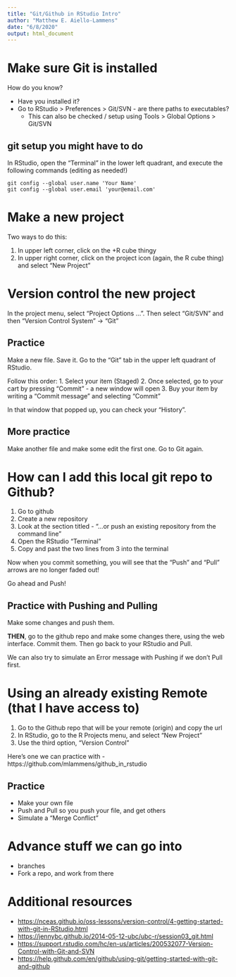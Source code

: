 ```yaml
---
title: "Git/Github in RStudio Intro"
author: "Matthew E. Aiello-Lammens"
date: "6/8/2020"
output: html_document
---
```


# Make sure Git is installed

How do you know? 

* Have you installed it?
* Go to RStudio > Preferences > Git/SVN - are there paths to executables?
    * This can also be checked / setup using Tools > Global Options > Git/SVN

## git setup you might have to do

In RStudio, open the "Terminal" in the lower left quadrant, and execute the following commands (editing as needed!)

```
git config --global user.name 'Your Name'
git config --global user.email 'your@email.com'
```

# Make a new project

Two ways to do this:

1. In upper left corner, click on the +R cube thingy
2. In upper right corner, click on the project icon (again, the R cube thing) and select "New Project"

# Version control the new project

In the project menu, select "Project Options ...". Then select "Git/SVN" and then "Version Control System" -> "Git"

## Practice

Make a new file. Save it. Go to the "Git" tab in the upper left quadrant of RStudio.

Follow this order:
1. Select your item (Staged) 
2. Once selected, go to your cart by pressing "Commit" - a new window will open
3. Buy your item by writing a "Commit message" and selecting "Commit" 

In that window that popped up, you can check your "History". 

## More practice

Make another file and make some edit the first one. Go to Git again.

# How can I add this local git repo to Github?

1. Go to github
2. Create a new repository
3. Look at the section titled - "…or push an existing repository from the command line"
4. Open the RStudio "Terminal"
5. Copy and past the two lines from 3 into the terminal

Now when you commit something, you will see that the "Push" and "Pull" arrows are no longer faded out!

Go ahead and Push!

## Practice with Pushing and Pulling

Make some changes and push them. 

**THEN**, go to the github repo and make some changes there, using the web interface. Commit them. Then go back to your RStudio and Pull.

We can also try to simulate an Error message with Pushing if we don't Pull first.

# Using an already existing Remote (that I have access to)

1. Go to the Github repo that will be your remote (origin) and copy the url
2. In RStudio, go to the R Projects menu, and select "New Project"
3. Use the third option, "Version Control"

Here's one we can practice with - https://github.com/mlammens/github_in_rstudio

## Practice

* Make your own file
* Push and Pull so you push your file, and get others
* Simulate a "Merge Conflict"

# Advance stuff we can go into

* branches
* Fork a repo, and work from there


# Additional resources

* [https://nceas.github.io/oss-lessons/version-control/4-getting-started-with-git-in-RStudio.html](https://nceas.github.io/oss-lessons/version-control/4-getting-started-with-git-in-RStudio.html)
* [https://jennybc.github.io/2014-05-12-ubc/ubc-r/session03_git.html](https://jennybc.github.io/2014-05-12-ubc/ubc-r/session03_git.html)
* [https://support.rstudio.com/hc/en-us/articles/200532077-Version-Control-with-Git-and-SVN](https://support.rstudio.com/hc/en-us/articles/200532077-Version-Control-with-Git-and-SVN)
* [https://help.github.com/en/github/using-git/getting-started-with-git-and-github](https://help.github.com/en/github/using-git/getting-started-with-git-and-github)

